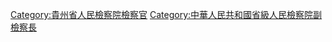 [[Category:貴州省人民檢察院檢察官|Category:貴州省人民檢察院檢察官]]
[[Category:中華人民共和國省級人民檢察院副檢察長|Category:中華人民共和國省級人民檢察院副檢察長]]